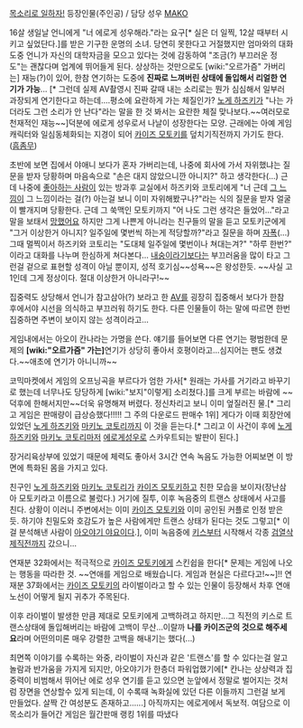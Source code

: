 [[목소리로 일하자!]] 등장인물(주인공) / 담당 성우 [[MAKO]]

16살 생일날 언니에게 "너 에로게 성우해라."라는 요구[* 실은 더 일찍, 12살 때부터 시키고 싶었단다.]를 받은 기구한 운명의 소녀. 당연히 못한다고 거절했지만 엄마와의 대화 도중 언니가 자신의 대학자금을 모으고 있다는 것에 감동하여 "조금(?) 부끄러운 정도"는 괜찮다며 업계에 뛰어들게 된다. 
상상하는 것만으로도 [wiki:"오르가즘" 가버리는] 재능(?)이 있어, 한참 연기하는 도중에 '''진짜로 느껴버린 상태에 돌입해서 리얼한 연기가 가능'''... [* 그런데 실제 AV촬영시  진짜 갈때 내는 소리로는 뭔가 심심해서 일부러 과장되게 연기한다고 하는데....평소에 요란하게 가는 체질인가? [[노게 하즈키]]가 "나는 가더라도 그런 소리가 안 난다"라는 말을 한 것 봐서는 요란한 체질 맞나보다.~~여러모로 천재적인 재능~~]덕분에 에로게 성우로서 나날이 성장한다는 모양.
근래에는 아예 게임캐릭터와 일심동체화되는 지경이 되어 [[카이즈 모토키]]를 덮치기직전까지 가기도 한다.([[흠좀무]])

초반에 보면 집에서 야애니 보다가 혼자 가버리는데, 나중에 회사에 가서 자위했냐는 질문을 받자 당황하며 마음속으로 "손은 대지 않았으니깐 아니지?" 하고 생각한다(...) 근데 나중에 [[카이즈 모토키|좋아하는 사람]]이 있는 방과후 교실에서 하즈키와 코토리에게 "너 근데 [[오르가즘|그 느낌]]이 그 느낌이라는 걸(?) 아는걸 보니 이미 자위해봤구나?"라는 식의 질문을 받자 얼굴이 빨개지며 당황한다. 근데 그 쑥맥인 모토키까지 "어 나도 그런 생각은 들었어..."라고 말을 보태서 [[망했어요]] 하지만 그게 나쁜게 아니라는 친구들의 말을 듣고 모토키군에게 "그거 이상한거 아니지? 일주일에 몇번씩 하는게 적당할까?"라고 질문을 하며 [[자폭]](...) 그때 멀찍이서 하즈키와 코토리는 "도대체 일주일에 몇번이나 쳐대는겨?" "하루 한번?" 이라고 대화를 나누며 한심하게 쳐다본다... [[내숭]]이라기보다는 부끄러움을 많이 타고 그런걸 겉으로 표현할 성격이 아닐 뿐이지, 성적 호기심~~성욕~~은 왕성한듯. ~~사실 고1인데 그게 정상이다. 절대 이상한거 아니라구!~~

집중력도 상당해서 언니가 참고삼아(?) 보라고 한 [[AV]]를 굉장히 집중해서 보다가 한참 후에서야 시선을 의식하고 부끄러워 하기도 한다. 다른 인물들이 하는 말에 따르면 한번 집중하면 주변이 보이지 않는 성격이라고...

게임내에서는 아오이 칸나라는 가명을 쓴다. 얘기를 들어보면 다른 연기는 평범한데 문제의 '''[wiki:"오르가즘" 가는]'''연기가 상당히 좋아서 호평이라고...심지어는 팬도 생겼다.~~애초에 연기가 아니니까~~

코믹마켓에서 게임의 오프닝곡을 부르다가 엄한 가사[* 원래는 가사를 거기라고 바꾸기로 했는데 너무나도 당당하게 [wiki:"보지"이렇게] 소리쳤다.]를 크게 부르는 바람에 ~~덕후에 한해서지만~~더욱 유명해져 버렸다. 정신차리고 보니 이미 엎질러진 물.[* 그리고 게임은 판매량이 급상승했다!!!!! 그 주의 다운로드 판매수 1위] 게다가 이때 회장안에 있었던 [[노게 하즈키]]와 [[마키노 코토리]]까지 이 것을 듣는다.[* 그리고 이 사건이 후에 [[노게 하즈키]]와 [[마키노 코토리]]마저 [[에로게]][[성우]]로 스카우트되는 발판이 된다.]

장거리육상부에 있었기 때문에 체력도 좋아서 3시간 연속 녹음도 가능한 어찌보면 이 방면에 특화된 몸을 가지고 있다.

친구인 [[노게 하즈키]]와 [[마키노 코토리]]가 [[카이즈 모토키]]하고 친한 모습을 보이자(장난삼아 모토키라고 이름으로 불렀다.) 거기에 질투, 이후 녹음중의 트랜스 상태에서 사고를 친다. 
상황이 이러니 주변에서는 이미 [[카이즈 모토키]]와 이미 공인된 커플로 인정 받은 듯. 하기야 친밀도와 호감도가 높은 사람에게만 트랜스 상태가 된다는 것도 그렇고[* 이걸 분석해낸 사람이 [[아오야기 야요이]]다.], 이미 녹음중에 [[키스]]부터 시작해서 각종 [[검열삭제]]직전까지 갔으니...

연재분 32화에서는 적극적으로 [[카이즈 모토키]]에게 스킨쉽을 한다[* 문제는 게임에 나오는 행동을 따라한 것. ~~연애를 게임으로 배웠습니다. 게임과 현실은 다르다고!~~]!!
연재분 37화에서는 [[카이즈 모토키]]의 라이벌이라고 할 수 있는 인물이 등장해서 차후 연애노선이 어떻게 될지 귀추가 주목된다.

이후 라이벌이 발생한 만큼 제대로 모토키에게 고백하려고 하지만...그 직전의 키스로 트랜스상태에 돌입해버리는 바람에 고백이 무산...이랄까 '''나를 카이즈군의 것으로 해주세요'''라며 어떤의미론 매우 강렬한 고백을 해내기는 했다(...)

최면쪽 이야기를 수록하는 와중, 라이벌이 자신과 같은 '트랜스'를 할 수 있다는걸 알고 놀람과 반가움을 가지게 되지만, 아오야기가 한층더 파워업했기에[* 칸나는 상상력과 집중력이 비범해서 뛰어난 에로 성우 연기를 듣고 있으면 눈앞에서 정말로 벌어지는 것처럼 장면을 연상할수 있게 되는데, 이 수록때 녹화실에 있던 다른 이들까지 그런걸 보게 만들었다. 살짝 간 여성분도 존재하고......] 아직까지는 에로게에서 독보적. 여담으로 이 목소리가 들어간 게임은 월간판매 랭킹 1위를 따냈다
